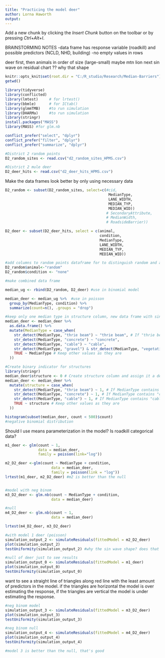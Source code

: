 ```yaml
---
title: "Practicing the model deer"
author: Lorna Haworth
output: 
---
```

Add a new chunk by clicking the *Insert Chunk* button on the toolbar or by pressing *Ctrl+Alt+I*.

BRAINSTORMING NOTES
-data frame has response variable (roadkill) and possible predictors (NCLD, NHD, building)
-no empty values in rows

deer first, then animals in order of size (large-small)
maybe mtn lion next
sin wave on residual chart ?? why that shape

```r
knitr::opts_knit$set(root.dir = "C:/R_studio/Research/Median-Barriers")
getwd()

library(tidyverse)
library(conflicted)
library(lmtest)     # for lrtest()
library(bbmle)      # for ICtab()
library(glmmTMB)    #to run simulation
library(DHARMa)     #to run simulation
library(stringr)
install.packages("MASS")
library(MASS) #for glm.nb

conflict_prefer("select", "dplyr")
conflict_prefer("filter", "dplyr")
conflict_prefer("summarize", "dplyr")

```

```r

#District 2 random points
D2_random_sites <- read.csv("d2_random_sites_HPMS.csv")

#District 2 mule deer
D2_deer_hits <- read.csv("d2_deer_hits_HPMS.csv")

```


Make the data frames look better by only using necessary data
```r

D2_random <- subset(D2_random_sites, select=c(#cid,
                                               MedianType,
                                               LANE_WIDTH,
                                               MEDIAN_TYP,
                                               MEDIAN_WID))
                                              # SecondaryAttribute, 
                                              # MedianWidth, 
                                              # RoadsideBarrier))

D2_deer <- subset(D2_deer_hits, select = c(animal, 
                                           condition, 
                                           MedianType,
                                           LANE_WIDTH,
                                           MEDIAN_TYP,
                                           MEDIAN_WID))

#add columns to random points dataframe for to distinguish random and animal condition
D2_random$animal<-"random" 
D2_random$condition <- "none"
```


```r

#make combined data frame 

median_ug <- rbind(D2_random, D2_deer) #use in binomial model

median_deer <- median_ug %>%  #use in poisson
  group_by(MedianType, condition) %>%
  summarize(count=n(), .groups = "drop")

#keep only one median type in structure column, new data frame with single classes
median_deer <- median_deer %>%
  as.data.frame() %>%
  mutate(MedianType = case_when(
    str_detect(MedianType, "thrie beam") ~ "thrie beam", # If "thrie beam" is anywhere in the string, change to "thrie beam"
    str_detect(MedianType, "concrete") ~ "concrete",
    str_detect(MedianType, "cable") ~ "cable",
    str_detect(MedianType, "gravel") & str_detect(MedianType, "vegetative") ~ "vegetative", # If both "gravel" and "vegetative" are present, change to "vegetative"
    TRUE ~ MedianType # Keep other values as they are
  ))

#Create binary indicator for structures
library(stringr)
median_deer$structure <- 0 # Create structure column and assign it a default value of 0
median_deer <- median_deer %>%
  mutate(structure = case_when(
    str_detect(MedianType, "thrie beam") ~ 1, # If MedianType contains "thrie beam", change structure to 1
    str_detect(MedianType, "concrete") ~ 1, # If MedianType contains "concrete", change structure to 1
    str_detect(MedianType, "cable") ~ 1, # If MedianType contains "cable", change structure to 1
    TRUE ~ structure # Keep other values as they are
  ))

histogram(subset(median_deer, count < 500)$count)
#negative binomial distribution


```

Should I use means parameterization in the model? Is roadkill categorical data?
```r
m1_deer <- glm(count ~ 1,
               data = median_deer,
               family = poisson(link="log"))

m2_D2_deer <-glm(count ~ MedianType + condition,
                     data = median_deer,
                     family = poisson(link = "log"))
lrtest(m1_deer, m2_D2_deer) #m2 is better than the null



```
```r
#model with neg binom
m3_D2_deer <- glm.nb(count ~ MedianType + condition,
                     data = median_deer)

#null
m4_D2_deer <- glm.nb(count ~ 1,
                     data = median_deer)

lrtest(m4_D2_deer, m3_D2_deer)
```

```r

#with model 1 deer (poisson)
simulation_output_2 <- simulateResiduals(fittedModel = m2_D2_deer)
plot(simulation_output_2)
testUniformity(simulation_output_2) #why the sin wave shape? does that indicate something with the data?

#null of deer just to see results
simulation_output_0 <- simulateResiduals(fittedModel = m1_deer)
plot(simulation_output_0)
testUniformity(simulation_output_0)
```


want to see a straight line of triangles along red line with the least amount of predictors in the model. if the triangles are horizontal the model is over estimating the response, if the triangles are vertical the model is under estimating the response.  
```r

#neg binom model
simulation_output_3 <- simulateResiduals(fittedModel = m3_D2_deer)
plot(simulation_output_3)
testUniformity(simulation_output_3)

#neg binom null
simulation_output_4 <- simulateResiduals(fittedModel = m4_D2_deer)
plot(simulation_output_4)
testUniformity(simulation_output_4)

#model 3 is better than the null, that's good

```


